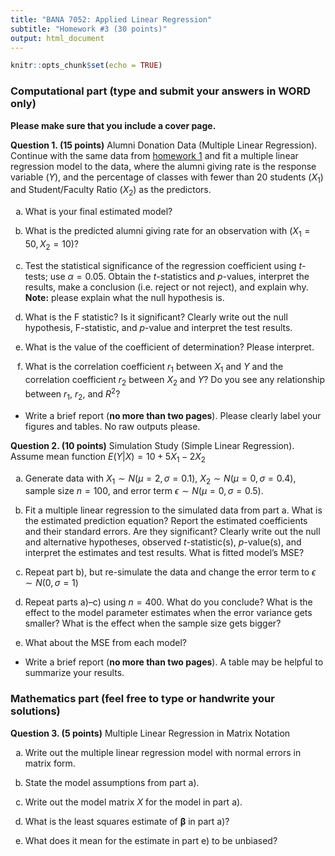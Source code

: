 ```yaml
---
title: "BANA 7052: Applied Linear Regression"
subtitle: "Homework #3 (30 points)"
output: html_document
---
```


```r
knitr::opts_chunk$set(echo = TRUE)
```

### Computational part (type and submit your answers in WORD only)

**Please make sure that you include a cover page.**

**Question 1. (15 points)** Alumni Donation Data (Multiple Linear Regression). Continue with the same data from [homework 1](https://bgreenwell.github.io/uc-bana7052/homework/bana7052-hw1) and fit a multiple linear regression model to the data, where the alumni giving rate is the response variable ($Y$), and the percentage of classes with fewer than 20 students ($X_1$) and Student/Faculty Ratio ($X_2$) as the predictors.

a. What is your final estimated model?

b. What is the predicted alumni giving rate for an observation with $\left(X_1 = 50, X_2 = 10\right)$?

c. Test the statistical significance of the regression coefficient using *t*-tests; use $\alpha = 0.05$. Obtain the *t*-statistics and *p*-values, interpret the results, make a conclusion (i.e. reject or not reject), and explain why. **Note:** please explain what the null hypothesis is.

d. What is the F statistic? Is it significant? Clearly write out the null hypothesis, F-statistic, and *p*-value and interpret the test results. 

e. What is the value of the coefficient of determination? Please interpret.

f. What is the correlation coefficient $r_1$ between $X_1$ and $Y$ and the correlation coefficient $r_2$ between $X_2$ and $Y$? Do you see any relationship between $r_1$, $r_2$, and $R^2$? 

* Write a brief report (**no more than two pages**). Please clearly label your figures and tables. No raw outputs please.


**Question 2. (10 points)** Simulation Study (Simple Linear Regression). Assume mean function $E\left(Y|X\right) = 10 + 5 X_1 - 2X_2$

a. Generate data with $X_1 \sim N\left(\mu = 2, \sigma = 0.1\right)$, $X_2 \sim N\left(\mu = 0, \sigma = 0.4\right)$, sample size $n = 100$, and error term $\epsilon \sim N\left(\mu = 0, \sigma = 0.5\right)$. 

b. Fit a multiple linear regression to the simulated data from part a. What is the estimated prediction equation? Report the estimated coefficients and their standard errors. Are they significant? Clearly write out the null and alternative hypotheses, observed *t*-statistic(s), *p*-value(s), and interpret the estimates and test results. What is fitted model's MSE?

c. Repeat part b), but re-simulate the data and change the error term to $\epsilon \sim N\left(0, \sigma = 1\right)$

d. Repeat parts a)--c) using $n = 400$. What do you conclude? What is the effect to the model parameter estimates when the error variance gets smaller? What is the effect when the sample size gets bigger?

e. What about the MSE from each model?

* Write a brief report (**no more than two pages**). A table may be helpful to summarize your results.


### Mathematics part (feel free to type or handwrite your solutions)

**Question 3. (5 points)** Multiple Linear Regression in Matrix Notation 

a. Write out the multiple linear regression model with normal errors in matrix form.

b. State the model assumptions from part a).

c. Write out the model matrix $X$ for the model in part a).

d. What is the least squares estimate of $\boldsymbol{\beta}$ in part a)?

e. What does it mean for the estimate in part e) to be unbiased?

